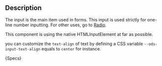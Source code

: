 
## Description
The input is the main item used in forms.
This input is used strictly for one-line number inputting. For other uses, go to [Radio](/?path=/docs/components-radio-radio-atom-design--page).

This component is using the native HTMLInputElement at far as possible.

you can customize the `text-align` of text by defining a CSS variable `--ods-input-text-align` equals to `center` for instance.

<Description>{Specs}</Description>
